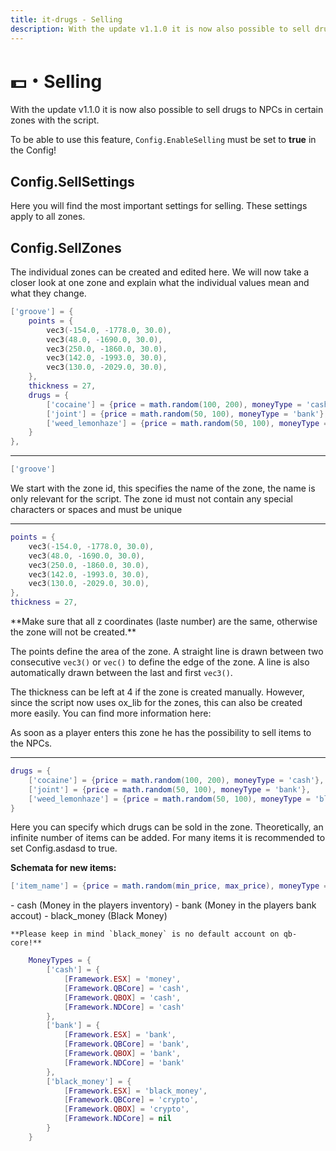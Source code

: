 ```yaml
---
title: it-drugs - Selling
description: With the update v1.1.0 it is now also possible to sell drugs to NPCs in certain zones with the script.
---
```



# 💵・Selling
With the update v1.1.0 it is now also possible to sell drugs to NPCs in certain zones with the script.

To be able to use this feature, `Config.EnableSelling` must be set to **true** in the Config!

## Config.SellSettings
Here you will find the most important settings for selling. These settings apply to all zones.

## Config.SellZones
The individual zones can be created and edited here. We will now take a closer look at one zone and explain what the individual values mean and what they change.

```lua
['groove'] = {
    points = {
        vec3(-154.0, -1778.0, 30.0),
        vec3(48.0, -1690.0, 30.0),
        vec3(250.0, -1860.0, 30.0),
        vec3(142.0, -1993.0, 30.0),
        vec3(130.0, -2029.0, 30.0),
    },
    thickness = 27,
    drugs = {
        ['cocaine'] = {price = math.random(100, 200), moneyType = 'cash'},
        ['joint'] = {price = math.random(50, 100), moneyType = 'bank'},
        ['weed_lemonhaze'] = {price = math.random(50, 100), moneyType = 'black_money'}
    }
},
```

---

```lua
['groove']
```
We start with the zone id, this specifies the name of the zone, the name is only relevant for the script. The zone id must not contain any special characters or spaces and must be unique

---

```lua
points = {
    vec3(-154.0, -1778.0, 30.0),
    vec3(48.0, -1690.0, 30.0),
    vec3(250.0, -1860.0, 30.0),
    vec3(142.0, -1993.0, 30.0),
    vec3(130.0, -2029.0, 30.0),
},
thickness = 27,
```

<Callout type="warning">
**Make sure that all z coordinates (laste number) are the same, otherwise the zone will not be created.**
</Callout>

The points define the area of the zone. A straight line is drawn between two consecutive `vec3()` or `vec()` to define the edge of the zone.
A line is also automatically drawn between the last and first `vec3()`.

The thickness can be left at 4 if the zone is created manually. 
However, since the script now uses ox_lib for the zones, this can also be created more easily.
You can find more information here:

<ExternLink href="https://help.it-scripts.com/scripts/it-drugs/tipps-and-tricks/easy-zone-creation" />

As soon as a player enters this zone he has the possibility to sell items to the NPCs.

---

```lua
drugs = {
    ['cocaine'] = {price = math.random(100, 200), moneyType = 'cash'},
    ['joint'] = {price = math.random(50, 100), moneyType = 'bank'},
    ['weed_lemonhaze'] = {price = math.random(50, 100), moneyType = 'black_money'}
}
```

Here you can specify which drugs can be sold in the zone. 
Theoretically, an infinite number of items can be added. For many items it is recommended to set Config.asdasd to true.

**Schemata for new items:**
```lua copy
['item_name'] = {price = math.random(min_price, max_price), moneyType = 'cash/bank/black_money'},
```

<AccordionGroup>
  <Accordion title="Available Money Types">
    - cash (Money in the players inventory)
    - bank (Money in the players bank accout)
    - black_money (Black Money)

    **Please keep in mind `black_money` is no default account on qb-core!**

```lua
    MoneyTypes = {
        ['cash'] = {
            [Framework.ESX] = 'money',
            [Framework.QBCore] = 'cash',
            [Framework.QBOX] = 'cash',
            [Framework.NDCore] = 'cash'
        },
        ['bank'] = {
            [Framework.ESX] = 'bank',
            [Framework.QBCore] = 'bank',
            [Framework.QBOX] = 'bank',
            [Framework.NDCore] = 'bank'
        },
        ['black_money'] = {
            [Framework.ESX] = 'black_money',
            [Framework.QBCore] = 'crypto',
            [Framework.QBOX] = 'crypto',
            [Framework.NDCore] = nil
        }
    }
```
  </Accordion>
</AccordionGroup>